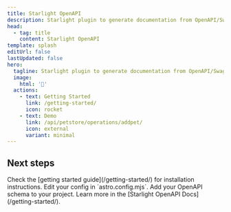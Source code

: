 ```yaml
---
title: Starlight OpenAPI
description: Starlight plugin to generate documentation from OpenAPI/Swagger specifications.
head:
  - tag: title
    content: Starlight OpenAPI
template: splash
editUrl: false
lastUpdated: false
hero:
  tagline: Starlight plugin to generate documentation from OpenAPI/Swagger specifications.
  image:
    html: '🧭'
  actions:
    - text: Getting Started
      link: /getting-started/
      icon: rocket
    - text: Demo
      link: /api/petstore/operations/addpet/
      icon: external
      variant: minimal
---
```



## Next steps

<CardGrid stagger>
  <Card title="Install the plugin" icon="puzzle">
    Check the [getting started guide](/getting-started/) for installation instructions.
  </Card>
  <Card title="Configure the plugin" icon="setting">
    Edit your config in `astro.config.mjs`.
  </Card>
  <Card title="Specify the OpenAPI schema" icon="rocket">
    Add your OpenAPI schema to your project.
  </Card>
  <Card title="Read the docs" icon="open-book">
    Learn more in the [Starlight OpenAPI Docs](/getting-started/).
  </Card>
</CardGrid>
